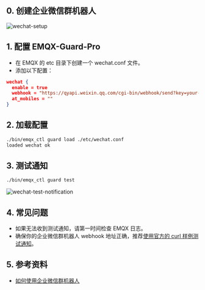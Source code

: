 ## 0. 创建企业微信群机器人


![wechat-setup](/images/wechat-setup.png)

## 1. 配置 EMQX-Guard-Pro

- 在 EMQX 的 etc 目录下创建一个 wechat.conf 文件。
- 添加以下配置：

```json
wechat {  
  enable = true
  webhook = "https://qyapi.weixin.qq.com/cgi-bin/webhook/send?key=your-webhook-key"
  at_mobiles = ""
}
```
## 2. 加载配置
```bash
./bin/emqx_ctl guard load ./etc/wechat.conf
loaded wechat ok
```
## 3. 测试通知
```bash
./bin/emqx_ctl guard test
```
![wechat-test-notification](/images/wechat-test-notification.png)

## 4. 常见问题
- 如果无法收到测试通知，请第一时间检查 EMQX 日志。
- 确保你的企业微信群机器人 webhook 地址正确，推荐[使用官方的 curl 样例测试通知](https://developer.work.weixin.qq.com/document/path/99110)。

## 5. 参考资料
- [如何使用企业微信群机器人](https://developer.work.weixin.qq.com/document/path/91770)
